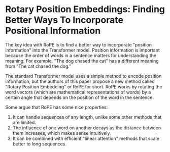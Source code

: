 # Rotary Position Embeddings: Finding Better Ways To Incorporate Positional Information

The key idea with RoPE is to find a better way to incorporate "position information" into the Transformer model. Position information is important because the order of words in a sentence matters for understanding the meaning. For example, "The dog chased the cat" has a different meaning from "The cat chased the dog."

The standard Transformer model uses a simple method to encode position information, but the authors of this paper propose a new method called "Rotary Position Embedding" or RoPE for short. RoPE works by rotating the word vectors (which are mathematical representations of words) by a certain angle that depends on the position of the word in the sentence.

Some argue that RoPE has some nice properties:

1. It can handle sequences of any length, unlike some other methods that are limited.
2. The influence of one word on another decays as the distance between them increases, which makes sense intuitively.
3. It can be combined with efficient "linear attention" methods that scale better to long sequences.